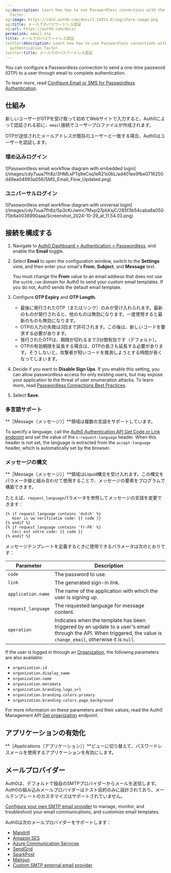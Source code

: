 ```yaml
---
og:description: Learn how how to use Passwordless connections with the email authentication
  factor.
og:image: https://cdn2.auth0.com/docs/1.14553.0/img/share-image.png
og:title: メールでのパスワードレス認証
og:url: https://auth0.com/docs/
permalink: email-otp
title: メールでのパスワードレス認証
twitter:description: Learn how how to use Passwordless connections with the email
  authentication factor.
twitter:title: メールでのパスワードレス認証
---
```


You can configure a <Tooltip tip="Passwordless: Form of authentication that does not rely on a password as the first factor." cta="View Glossary" href="/docs/glossary?term=Passwordless">Passwordless</Tooltip> connection to send a one-time password (OTP) to a user through email to complete authentication.

To learn more, read [Configure Email or SMS for Passwordless Authentication](/docs/authenticate/login/auth0-universal-login/passwordless-login/email-or-sms).

## 仕組み

新しいユーザーがOTPを受け取って初めてWebサイトで入力すると、Auth0によって認証される前に、`email`接続でユーザープロファイルが作成されます。

OTPが送信されたメールアドレスが既存のユーザーと一致する場合、Auth0はユーザーを認証します。

### 埋め込みログイン

<Frame>![Passwordless email workflow diagram with embedded login](/images/cdy7uua7fh8z/3HMLxPTq9eCsq1eR21s0bL/ad401ee9fbe0716250d49ea04993a056/SMS_Email_Flow_Updated.png)</Frame>

### ユニバーサルログイン

<Frame>![Passwordless email workflow diagram with universal login](/images/cdy7uua7fh8z/5p3cKrJwmc7MxpQ7pbXsjC/285f3b54caba8a05075b6a0036990aaa/Screenshot_2024-10-29_at_11.54.03.png)</Frame>

## 接続を構成する

1. Navigate to [Auth0 Dashboard > Authentication > Passwordless](https://manage.auth0.com/#/connections/passwordless), and enable the **Email** toggle.
2. Select **Email** to open the configuration window, switch to the **Settings** view, and then enter your email's **From**, **Subject**, and **Message** text.

   <Callout icon="file-lines" color="#0EA5E9" iconType="regular">

   You must change the **From** value to an email address that does not use the `auth0.com` domain for Auth0 to send your custom email templates. If you do not, Auth0 sends the default email template.

   </Callout>
3. Configure **OTP Expiry** and **OTP Length.**

   * 最後に発行されたOTP（またはリンク）のみが受け入れられます。最新のものが発行されると、他のものは無効になります。一度使用すると最新のものも無効になります。
   * OTPの入力の失敗は3回まで許可されます。この後は、新しいコードを要求する必要があります。
   * 発行されたOTPは、期限が切れるまで3分間有効です（デフォルト）。
   * OTPの有効期限を延長する場合は、OTPの長さも延長する必要があります。そうしないと、攻撃者が短いコードを推測しようとする時間が長くなってしまいます。
4. Decide if you want to **Disable Sign Ups**. If you enable this setting, you can allow passwordless access for only existing users, but may expose your application to the threat of user enumeration attacks. To learn more, read [Passwordless Connections Best Practices](/docs/authenticate/passwordless/best-practices).
5. Select **Save**.

### 多言語サポート

**［Message（メッセージ）］**領域は複数の言語をサポートしています。

To specify a language, call the [Auth0 Authentication API Get Code or Link endpoint](https://auth0.com/docs/api/authentication#get-code-or-link) and set the value of the `x-request-language` header. When this header is not set, the language is extracted from the `accept-language` header, which is automatically set by the browser.

### メッセージの構文

**［Message（メッセージ）］**領域はLiquid構文を受け入れます。この構文をパラメータ値と組み合わせて使用​​することで、メッセージの要素をプログラムで構築できます。

たとえば、`request_language`パラメータを参照してメッセージの言語を変更できます：

```liquid lines
{% if request_language contains 'dutch' %}
   Hier is uw verificatie code: {{ code }}
{% endif %}
{% if request_language contains 'fr-FR' %}
   Ceci est votre code: {{ code }}
{% endif %}
```






メッセージテンプレートを定義するときに使用できるパラメータは次のとおりです：

<table class="table"><thead>
<tr>
<th><strong>Parameter</strong></th>
<th><strong>Description</strong></th>
</tr>
</thead>
<tbody>
<tr>
<td><code>code</code></td>
<td>The password to use.</td>
</tr>
<tr>
<td><code>link</code></td>
<td>The generated sign-in link.</td>
</tr>
<tr>
<td><code>application.name</code></td>
<td>The name of the application with which the user is signing up.</td>
</tr>
<tr>
<td><code>request_language</code></td>
<td>The requested language for message content.</td>
</tr>
<tr>
<td><code>operation</code></td>
<td>Indicates when the template has been triggered by an update to a user's email through the API. When triggered, the value is <code>change_email</code>, otherwise it is <code>null</code>.</td>
</tr>
</tbody>
</table>

If the user is logged in through an [Organization](/docs/manage-users/organizations/organizations-overview), the following parameters are also available:

* `organization.id`
* `organization.display_name`
* `organization.name`
* `organization.metadata`
* `organization.branding.logo_url`
* `organization.branding.colors.primary`
* `organization.branding.colors.page_background`

For more information on these parameters and their values, read the Auth0 <Tooltip tip="Management API: A product to allow customers to perform administrative tasks." cta="View Glossary" href="/docs/glossary?term=Management+API">Management API</Tooltip> [Get organization](https://auth0.com/docs/api/management/v2#!/Organizations/get_organizations_by_id) endpoint.

## アプリケーションの有効化

**［Applications（アプリケーション）］**ビューに切り替えて、パスワードレスメールを使用するアプリケーションを有効にします。

## メールプロバイダー

Auth0は、デフォルトで独自のSMTPプロバイダーからメールを送信します。Auth0の組み込みメールプロバイダーはテスト目的のみに設計されており、メールテンプレートのカスタマイズはサポートされていません。

[Configure your own SMTP email provider](/docs/customize/email/smtp-email-providers) to manage, monitor, and troubleshoot your email communications, and customize email templates.

Auth0は次のメールプロバイダーをサポートします：

* [Mandrill](/docs/customize/email/smtp-email-providers/configure-mandrill-as-external-smtp-email-provider)
* [Amazon SES](/docs/customize/email/smtp-email-providers/configure-amazon-ses-as-external-smtp-email-provider)
* [Azure Communication Services](/docs/customize/email/smtp-email-providers/configure-azure-comm-service-as-smtp-email-provider)
* [SendGrid](/docs/customize/email/smtp-email-providers/configure-sendgrid-as-external-smtp-email-provider)
* [SparkPost](/docs/customize/email/smtp-email-providers/configure-sparkpost-as-external-smtp-email-provider)
* [Mailgun](/docs/customize/email/smtp-email-providers/configure-mailgun-as-external-smtp-email-provider)
* [Custom SMTP external email provider](/docs/customize/email/smtp-email-providers/configure-custom-external-smtp-email-provider)